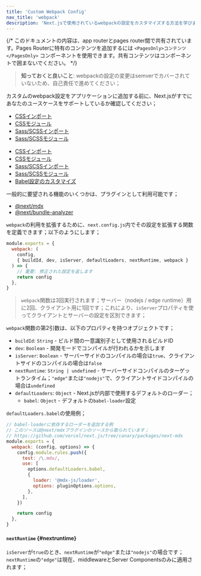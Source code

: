 ```yaml
---
title: 'Custom Webpack Config'
nav_title: 'webpack'
description: 'Next.jsで使用されているwebpackの設定をカスタマイズする方法を学びます'
---
```


{/* このドキュメントの内容は、app routerとpages router間で共有されています。Pages Routerに特有のコンテンツを追加するには `<PagesOnly>コンテンツ</PagesOnly>` コンポーネントを使用できます。共有コンテンツはコンポーネントで囲まないでください。 */}

> **知っておくと良いこと**: webpackの設定の変更はsemverでカバーされていないため、自己責任で進めてください；

カスタムのwebpack設定をアプリケーションに追加する前に、Next.jsがすでにあなたのユースケースをサポートしているか確認してください；

<AppOnly>

- [CSSインポート](/docs/app/building-your-application/styling/css)
- [CSSモジュール](/docs/app/building-your-application/styling/css#css-modules)
- [Sass/SCSSインポート](/docs/app/building-your-application/styling/sass)
- [Sass/SCSSモジュール](/docs/app/building-your-application/styling/sass)

</AppOnly>

<PagesOnly>

- [CSSインポート](https://nextjs.org/docs/canary/pages/building-your-application/styling)
- [CSSモジュール](https://nextjs.org/docs/canary/pages/building-your-application/styling/css)
- [Sass/SCSSインポート](https://nextjs.org/docs/canary/pages/building-your-application/styling/sass)
- [Sass/SCSSモジュール](https://nextjs.org/docs/canary/pages/building-your-application/styling/sass)
- [Babel設定のカスタマイズ](https://nextjs.org/docs/canary/pages/building-your-application/configuring/babel)

</PagesOnly>

一般的に要望される機能のいくつかは、プラグインとして利用可能です；

- [@next/mdx](https://github.com/vercel/next.js/tree/canary/packages/next-mdx)
- [@next/bundle-analyzer](https://github.com/vercel/next.js/tree/canary/packages/next-bundle-analyzer)

`webpack`の利用を拡張するために、`next.config.js`内でその設定を拡張する関数を定義できます；以下のようにします；

```js title="next.config.js"
module.exports = {
  webpack: (
    config,
    { buildId, dev, isServer, defaultLoaders, nextRuntime, webpack }
  ) => {
    // 重要: 修正された設定を返します
    return config
  },
}
```

> `webpack`関数は3回実行されます；サーバー（nodejs / edge runtime）用に2回、クライアント用に1回です；これにより、`isServer`プロパティを使ってクライアントとサーバーの設定を区別できます；

`webpack`関数の第2引数は、以下のプロパティを持つオブジェクトです；

- `buildId`: `String` - ビルド間の一意識別子として使用されるビルドID
- `dev`: `Boolean` - 開発モードでコンパイルが行われるかを示します
- `isServer`: `Boolean` - サーバーサイドのコンパイルの場合は`true`、クライアントサイドのコンパイルの場合は`false`
- `nextRuntime`: `String | undefined` - サーバーサイドコンパイルのターゲットランタイム；`"edge"`または`"nodejs"`で、クライアントサイドコンパイルの場合は`undefined`
- `defaultLoaders`: `Object` - Next.jsが内部で使用するデフォルトのローダー；
  - `babel`: `Object` - デフォルトの`babel-loader`設定

`defaultLoaders.babel`の使用例；

```js
// babel-loaderに依存するローダーを追加する例
// このソースは@next/mdxプラグインのソースから取られています；
// https://github.com/vercel/next.js/tree/canary/packages/next-mdx
module.exports = {
  webpack: (config, options) => {
    config.module.rules.push({
      test: /\.mdx/,
      use: [
        options.defaultLoaders.babel,
        {
          loader: '@mdx-js/loader',
          options: pluginOptions.options,
        },
      ],
    })

    return config
  },
}
```

#### `nextRuntime` {#nextruntime}

`isServer`が`true`のとき、`nextRuntime`が`"edge"`または`"nodejs"`の場合です；`nextRuntime`の`"edge"`は現在、middlewareとServer Componentsのみに適用されます；
